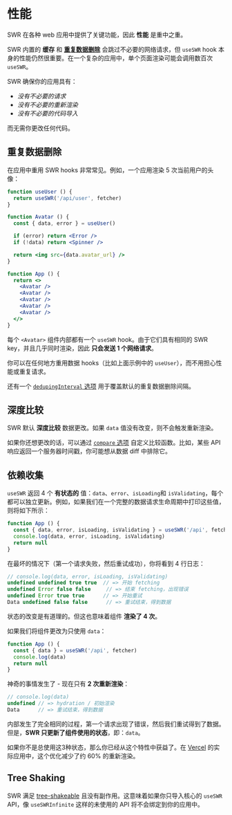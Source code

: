# 性能

SWR 在各种 web 应用中提供了关键功能，因此 **性能** 是重中之重。

SWR 内置的 **缓存** 和 **[重复数据删除](#重复数据删除)** 会跳过不必要的网络请求，但 `useSWR` hook 本身的性能仍然很重要。在一个复杂的应用中，单个页面渲染可能会调用数百次 `useSWR`。

SWR 确保你的应用具有：
- _没有不必要的请求_
- _没有不必要的重新渲染_
- _没有不必要的代码导入_

而无需你更改任何代码。

## 重复数据删除

在应用中重用 SWR hooks 非常常见。例如，一个应用渲染 5 次当前用户的头像：

```jsx
function useUser () {
  return useSWR('/api/user', fetcher)
}

function Avatar () {
  const { data, error } = useUser()

  if (error) return <Error />
  if (!data) return <Spinner />

  return <img src={data.avatar_url} />
}

function App () {
  return <>
    <Avatar />
    <Avatar />
    <Avatar />
    <Avatar />
    <Avatar />
  </>
}
```

每个 `<Avatar>` 组件内部都有一个 `useSWR` hook。由于它们具有相同的 SWR key，并且几乎同时渲染，因此 **只会发送 1 个网络请求**。

你可以在任何地方重用数据 hooks（比如上面示例中的 `useUser`），而不用担心性能或重复请求。

还有一个 [`dedupingInterval` 选项](/docs/options) 用于覆盖默认的重复数据删除间隔。

## 深度比较

SWR 默认 **深度比较** 数据更改。如果 `data` 值没有改变，则不会触发重新渲染。

如果你还想更改的话，可以通过 [`compare` 选项](/docs/options) 自定义比较函数。比如，某些 API 响应返回一个服务器时间戳，你可能想从数据 diff 中排除它。

## 依赖收集

`useSWR` 返回 4 个 **有状态的** 值：`data`、`error`、`isLoading`和 `isValidating`，每个都可以独立更新。例如，如果我们在一个完整的数据请求生命周期中打印这些值，则将如下所示：

```jsx
function App () {
  const { data, error, isLoading, isValidating } = useSWR('/api', fetcher)
  console.log(data, error, isLoading, isValidating)
  return null
}
```

在最坏的情况下（第一个请求失败，然后重试成功），你将看到 4 行日志：

```js
// console.log(data, error, isLoading, isValidating)
undefined undefined true true  // => 开始 fetching
undefined Error false false     // => 结束 fetching，出现错误
undefined Error true true      // => 开始重试
Data undefined false false      // => 重试结束，得到数据
```

状态的改变是有道理的。但这也意味着组件 **渲染了 4 次**。

如果我们将组件更改为只使用 `data`：

```jsx
function App () {
  const { data } = useSWR('/api', fetcher)
  console.log(data)
  return null
}
```

神奇的事情发生了 - 现在只有 **2 次重新渲染**：

```js
// console.log(data)
undefined // => hydration / 初始渲染
Data      // => 重试结束，得到数据
```

内部发生了完全相同的过程，第一个请求出现了错误，然后我们重试得到了数据。但是，**SWR 只更新了组件使用的状态**，即：`data`。

如果你不是总使用这3种状态，那么你已经从这个特性中获益了。在 [Vercel](https://vercel.com) 的实际应用中，这个优化减少了约 60% 的重新渲染。

## Tree Shaking

SWR 满足 [tree-shakeable](https://webpack.js.org/guides/tree-shaking) 且没有副作用。这意味着如果你只导入核心的 `useSWR` API，像 `useSWRInfinite` 这样的未使用的 API 将不会绑定到你的应用中。
